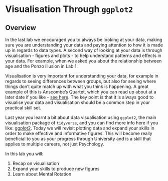 # Visualisation Through **`ggplot2`**

## Overview

In the last lab we encouraged you to always be looking at your data, making sure you are understanding your data and paying attention to how it is made up in regards to data types. A second way of looking at your data is through visualisation - figures and plots - to help understand patterns and effects in your data. For example, when we asked you about the relationship between age and the Ponzo illusion in Lab 1. 

Visualisation is very important for understanding your data, for example in regards to seeing differences between groups, but also for seeing where things don't quite match up with what you think is happening. A great example of this is Anscombe's Quartet, which you can read up about at a later date if you like - <a href = "https://en.wikipedia.org/wiki/Anscombe%27s_quartet" target = "_blank">see here</a>. The key point is that it is always good to visualise your data and visualisation should be a common step in your practical skill set.

Last year you learnt a bit about data visualisation using `ggplot2`, the main visualisation package of `tidyverse`, and you can find more info here if you like: <a href = "http://ggplot2.org/" target = "_blank">ggplot2</a>. Today we will revisit plotting data and expand your skills in order to make effective and informative figures. This will become really beneficial to you as your progress through University and is a skill that applies to multiple careers, not just Psychology.

In this lab you will:

1. Recap on visualisation
2. Expand your skills to produce new figures
3. Learn about Mental Rotation